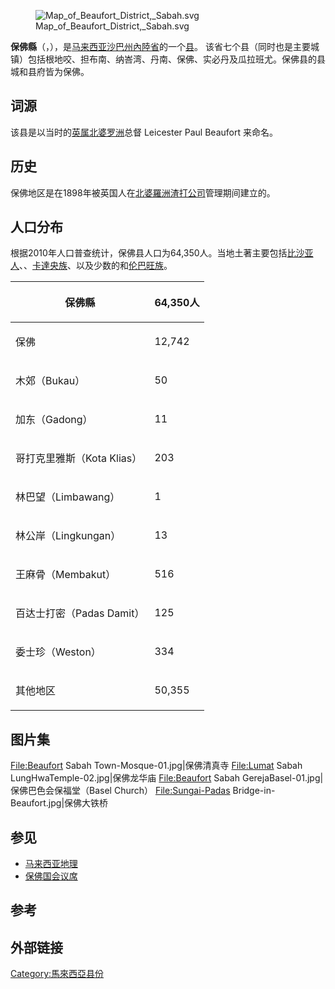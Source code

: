 {{Infobox settlement myd
| name                    = 保佛县
| official_name           = Daerah Beaufort
| en                      = Beaufort District
| image_flag              = 
| image_seal              = 
| image_map               = SabahDistricts-Beaufort-pp.png
| map_caption             = '''保佛县'''于[[沙巴州|沙巴州]]的位置
| la                      = 保佛县议会
| do                      = 哈芝阿都伊曼<ref>{{cite news|url=http://news.seehua.com/?p=565955|title=出任保佛县会主席 阿都伊曼履新|publisher=诗华日报online|date=2020年6月5日}}</ref>
| etymology               =
| nickname                =
| coordinates             = {{coord|5|20|44.84|N|115|44|40.43|E|region:MY|display=inline, title}}
| state                   = 沙巴
| area_magnitude          = 1 E9
| area_total_km2          = 1735
| population_as_of        = 2010年
| population_total        = 64,350
| website                 = {{URL|http://www.mdbft.sabah.gov.my/}}<br />{{URL|http://ww2.sabah.gov.my/pd.bft/}}
}}
[[File:Map_of_Beaufort_District,_Sabah.svg|thumb]]

'''保佛縣'''（{{lang-en|Beaufort District}}，{{lang-ms|Daerah Beaufort}}），是[[马来西亚|马来西亚]][[沙巴州|沙巴州]][[內陸省|內陸省]]的一个[[马来西亚县份|县]]。 该省七个县（同时也是主要城镇）包括根地咬、担布南、纳峇湾、丹南、保佛、实必丹及瓜拉班尤。保佛县的县城和县府皆为保佛。

==词源==
该县是以当时的[[英属北婆罗洲|英属北婆罗洲]]总督 Leicester Paul Beaufort 来命名。

==历史==
保佛地区是在1898年被英国人在[[北婆羅洲渣打公司|北婆羅洲渣打公司]]管理期间建立的。

==人口分布==
根据2010年人口普查统计，保佛县人口为64,350人。{{my10|2}}当地土著主要包括[[比沙亚人|比沙亚人]]、{{tsl|en|Brunei Malay|文莱马来人}}、[[卡達央族|卡達央族]]、以及少数的{{tsl|en|Murut people|姆鲁人}}和[[伦巴旺族|伦巴旺族]]。
{{MyPopuSabah|2010|13425|11060|3346|1660|25774|3671|138|1328|3948}}
{| class="wikitable" 
! class="hintergrundfarbe6" | 保佛縣
! class="hintergrundfarbe6" | 64,350人
|-
| 保佛 || 12,742
|-
| 木郊（Bukau） || 50
|-
| 加东（Gadong） || 11
|-
| 哥打克里雅斯（Kota Klias） || 203
|-
| 林巴望（Limbawang） || 1
|-
| 林公岸（Lingkungan） || 13
|-
| 王麻骨（Membakut） || 516
|-
| 百达士打密（Padas Damit） || 125
|-
| 委士珍（Weston） || 334
|-
| 其他地区 || 50,355
|}

== 图片集 ==
<gallery>
File:Beaufort Sabah Town-Mosque-01.jpg|保佛清真寺
File:Lumat Sabah LungHwaTemple-02.jpg|保佛龙华庙
File:Beaufort Sabah GerejaBasel-01.jpg|保佛巴色会保福堂（Basel Church）
File:Sungai-Padas Bridge-in-Beaufort.jpg|保佛大铁桥
</gallery>

==参见==
*[[马来西亚地理|马来西亚地理]]
*[[保佛国会议席|保佛国会议席]]

==参考==
{{Reflist}}

==外部链接==
{{commons category|Beaufort}}
{{Wikivoyage-inline|Beaufort}}

{{沙巴}}
{{马来西亚县份}}
{{Authority control}}

[[Category:馬來西亞县份|Category:馬來西亞县份]]